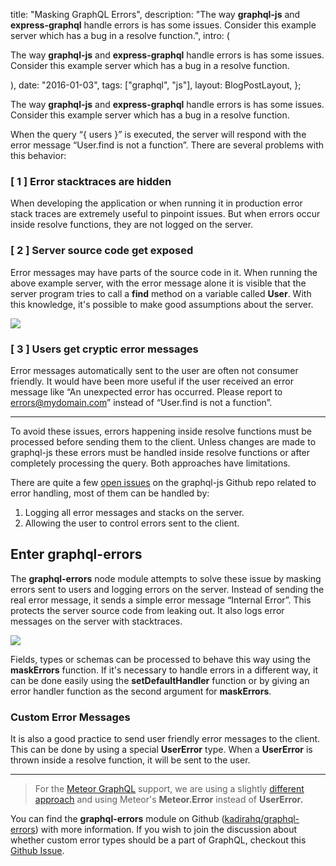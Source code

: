 
  title: "Masking GraphQL Errors",
  description:
    "The way **graphql-js** and **express-graphql** handle errors is has some issues. Consider this example server which has a bug in a resolve function.",
  intro: (
    <section>
      <p>
        The way **graphql-js** and **express-graphql** handle errors is has some
        issues. Consider this example server which has a bug in a resolve
        function.
      </p>
    </section>
  ),
  date: "2016-01-03",
  tags: ["graphql", "js"],
  layout: BlogPostLayout,
};

The way **graphql-js** and **express-graphql** handle errors is has some issues. Consider this example server which has a bug in a resolve function.

When the query “\{ users \}” is executed, the server will respond with the error message “User.find is not a function”. There are several problems with this behavior:

### [ 1 ] Error stacktraces are hidden

When developing the application or when running it in production error stack traces are extremely useful to pinpoint issues. But when errors occur inside resolve functions, they are not logged on the server.

### [ 2 ] Server source code get exposed

Error messages may have parts of the source code in it. When running the above example server, with the error message alone it is visible that the server program tries to call a **find** method on a variable called **User**. With this knowledge, it's possible to make good assumptions about the server.

<img src={img1} />

### [ 3 ] Users get cryptic error messages

Error messages automatically sent to the user are often not consumer friendly. It would have been more useful if the user received an error message like “An unexpected error has occurred. Please report to errors@mydomain.com” instead of “User.find is not a function”.

---

To avoid these issues, errors happening inside resolve functions must be processed before sending them to the client. Unless changes are made to graphql-js these errors must be handled inside resolve functions or after completely processing the query. Both approaches have limitations.

There are quite a few [open issues](https://github.com/graphql/graphql-js/issues?utf8=%E2%9C%93&q=is%3Aissue+is%3Aopen+error) on the graphql-js Github repo related to error handling, most of them can be handled by:

1. Logging all error messages and stacks on the server.
2. Allowing the user to control errors sent to the client.

## **Enter graphql-errors**

The **graphql-errors** node module attempts to solve these issue by masking errors sent to users and logging errors on the server. Instead of sending the real error message, it sends a simple error message “Internal Error”. This protects the server source code from leaking out. It also logs error messages on the server with stacktraces.

<img src={img2} />

Fields, types or schemas can be processed to behave this way using the **maskErrors** function. If it's necessary to handle errors in a different way, it can be done easily using the **setDefaultHandler** function or by giving an error handler function as the second argument for **maskErrors**.

### Custom Error Messages

It is also a good practice to send user friendly error messages to the client. This can be done by using a special **UserError** type. When a **UserError** is thrown inside a resolve function, it will be sent to the user.

---

> For the [Meteor GraphQL](https://github.com/kadirahq/meteor-graphql) support, we are using a slightly [different approach](https://github.com/kadirahq/meteor-graphql/pull/6) and using Meteor's **Meteor.Error** instead of **UserError.**

You can find the **graphql-errors** module on Github ([kadirahq/graphql-errors](https://github.com/kadirahq/graphql-errors)) with more information. If you wish to join the discussion about whether custom error types should be a part of GraphQL, checkout this [Github Issue](https://github.com/facebook/graphql/issues/135).
